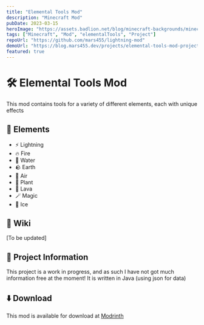 ```yaml
---
title: "Elemental Tools Mod"
description: "Minecraft Mod"
pubDate: 2023-03-15
heroImage: "https://assets.badlion.net/blog/minecraft-backgrounds/minecraft-backgrounds-banner.webp"
tags: ["Minecraft", "Mod", "elementalTools", "Project"]
repoUrl: "https://github.com/mars455/lightning-mod"
demoUrl: "https://blog.mars455.dev/projects/elemental-tools-mod-project"
featured: true
---
```


# 🛠️ Elemental Tools Mod

This mod contains tools for a variety of different elements, each with unique effects

## 💫 Elements

- ⚡ Lightning
- 🔥 Fire
- 🌊 Water
- 🪨 Earth
- 💨 Air
- 🌿 Plant
- 🌋 Lava
- 🪄 Magic
- 🧊 Ice

## 📖 Wiki

[To be updated]

## 📝 Project Information

This project is a work in progress, and as such I have not got much information free at the moment!
It is written in Java (using json for data)

## ⬇️ Download

This mod is available for download at [Modrinth](https://modrinth.com/mod/elemental-gear)
